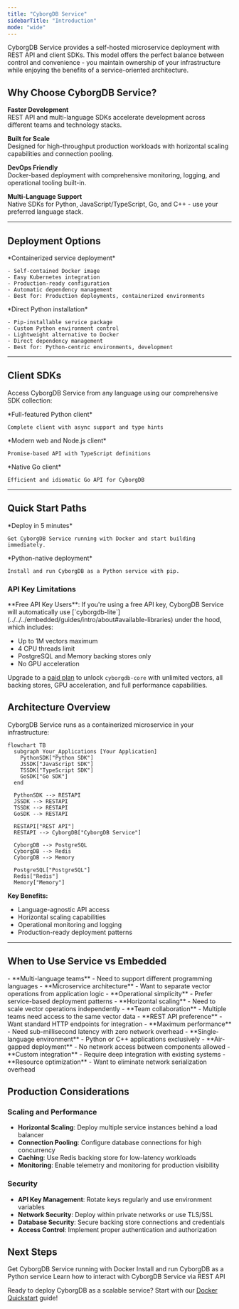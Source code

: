 ```yaml
---
title: "CyborgDB Service"
sidebarTitle: "Introduction"
mode: "wide"
---
```


CyborgDB Service provides a self-hosted microservice deployment with REST API and client SDKs. This model offers the perfect balance between control and convenience - you maintain ownership of your infrastructure while enjoying the benefits of a service-oriented architecture.

## Why Choose CyborgDB Service?

**Faster Development**  
REST API and multi-language SDKs accelerate development across different teams and technology stacks.

**Built for Scale**  
Designed for high-throughput production workloads with horizontal scaling capabilities and connection pooling.

**DevOps Friendly**  
Docker-based deployment with comprehensive monitoring, logging, and operational tooling built-in.

**Multi-Language Support**  
Native SDKs for Python, JavaScript/TypeScript, Go, and C++ - use your preferred language stack.

---

## Deployment Options

<CardGroup cols={2}>
  <Card title="Docker Deployment" href="./quickstart-docker" icon="docker">
    *Containerized service deployment*
    
    - Self-contained Docker image
    - Easy Kubernetes integration
    - Production-ready configuration
    - Automatic dependency management
    - Best for: Production deployments, containerized environments
  </Card>
  
  <Card title="Python Service" href="./quickstart-python" icon="python">
    *Direct Python installation*
    
    - Pip-installable service package
    - Custom Python environment control
    - Lightweight alternative to Docker
    - Direct dependency management
    - Best for: Python-centric environments, development
  </Card>
</CardGroup>

---

## Client SDKs

Access CyborgDB Service from any language using our comprehensive SDK collection:

<CardGroup cols={3}>
  <Card title="Python SDK" href="../../python-sdk/introduction" icon="python">
    *Full-featured Python client*
    
    Complete client with async support and type hints
  </Card>
  
  <Card title="JavaScript/TypeScript SDK" href="../../js-ts-sdk/introduction" icon="js">
    *Modern web and Node.js client*
    
    Promise-based API with TypeScript definitions
  </Card>

  <Card title="Go SDK" href="../../go-sdk/introduction" icon="golang">
    *Native Go client*
    
    Efficient and idiomatic Go API for CyborgDB
  </Card>
</CardGroup>

---

## Quick Start Paths

<CardGroup cols={2}>
  <Card title="Docker Quickstart" href="./quickstart-docker" icon="docker">
    *Deploy in 5 minutes*
    
    Get CyborgDB Service running with Docker and start building immediately.
  </Card>
  
  <Card title="Python Service Quickstart" href="./quickstart-python" icon="python">
    *Python-native deployment*
    
    Install and run CyborgDB as a Python service with pip.
  </Card>
</CardGroup>

### API Key Limitations

<Note>
**Free API Key Users**: If you're using a free API key, CyborgDB Service will automatically use [`cyborgdb-lite`](../../../embedded/guides/intro/about#available-libraries) under the hood, which includes:

- Up to 1M vectors maximum
- 4 CPU threads limit  
- PostgreSQL and Memory backing stores only
- No GPU acceleration

Upgrade to a [paid plan](https://www.cyborg.co/pricing) to unlock `cyborgdb-core` with unlimited vectors, all backing stores, GPU acceleration, and full performance capabilities.
</Note>

## Architecture Overview

CyborgDB Service runs as a containerized microservice in your infrastructure:

```mermaid
flowchart TB
  subgraph Your_Applications [Your Application]
    PythonSDK["Python SDK"]
    JSSDK["JavaScript SDK"]
    TSSDK["TypeScript SDK"]
    GoSDK["Go SDK"]
  end

  PythonSDK --> RESTAPI
  JSSDK --> RESTAPI
  TSSDK --> RESTAPI
  GoSDK --> RESTAPI

  RESTAPI["REST API"]
  RESTAPI --> CyborgDB["CyborgDB Service"]

  CyborgDB --> PostgreSQL
  CyborgDB --> Redis
  CyborgDB --> Memory

  PostgreSQL["PostgreSQL"]
  Redis["Redis"]
  Memory["Memory"]
```


**Key Benefits:**
- Language-agnostic API access
- Horizontal scaling capabilities
- Operational monitoring and logging
- Production-ready deployment patterns


---

## When to Use Service vs Embedded

<Tabs>
  <Tab title="Choose CyborgDB Service">
    - **Multi-language teams** - Need to support different programming languages
    - **Microservice architecture** - Want to separate vector operations from application logic
    - **Operational simplicity** - Prefer service-based deployment patterns
    - **Horizontal scaling** - Need to scale vector operations independently
    - **Team collaboration** - Multiple teams need access to the same vector data
    - **REST API preference** - Want standard HTTP endpoints for integration
  </Tab>
  
  <Tab title="Consider CyborgDB Embedded">
    - **Maximum performance** - Need sub-millisecond latency with zero network overhead
    - **Single-language environment** - Python or C++ applications exclusively
    - **Air-gapped deployment** - No network access between components allowed
    - **Custom integration** - Require deep integration with existing systems
    - **Resource optimization** - Want to eliminate network serialization overhead
  </Tab>
</Tabs>

## Production Considerations

### Scaling and Performance
- **Horizontal Scaling**: Deploy multiple service instances behind a load balancer
- **Connection Pooling**: Configure database connections for high concurrency
- **Caching**: Use Redis backing store for low-latency workloads
- **Monitoring**: Enable telemetry and monitoring for production visibility

### Security
- **API Key Management**: Rotate keys regularly and use environment variables
- **Network Security**: Deploy within private networks or use TLS/SSL
- **Database Security**: Secure backing store connections and credentials
- **Access Control**: Implement proper authentication and authorization

## Next Steps

<CardGroup cols={3}>
  <Card title="Deploy with Docker" href="./quickstart-docker" icon="docker">
    Get CyborgDB Service running with Docker
  </Card>
  <Card title="Deploy with Python" href="./quickstart-python" icon="python">
    Install and run CyborgDB as a Python service
  </Card>
  <Card title="Explore REST API" href="../../rest-api/introduction" icon="rectangle-terminal">
    Learn how to interact with CyborgDB Service via REST API
  </Card>
</CardGroup>

Ready to deploy CyborgDB as a scalable service? Start with our [Docker Quickstart](./quickstart-docker) guide!